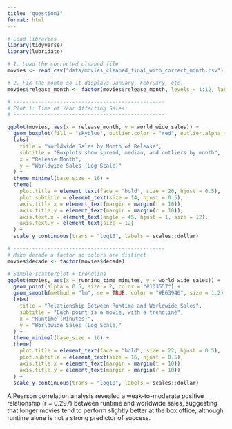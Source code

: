 ```yaml
---
title: "question1"
format: html
---
```


```r
# Load libraries
library(tidyverse)
library(lubridate)

# 1. Load the corrected cleaned file
movies <- read.csv("data/movies_cleaned_final_with_correct_month.csv")

# 2. FIX the month so it displays January, February, etc.
movies$release_month <- factor(movies$release_month, levels = 1:12, labels = month.name, ordered = TRUE)

# -------------------------------------------------
# Plot 1: Time of Year Affecting Sales
# -------------------------------------------------

ggplot(movies, aes(x = release_month, y = world_wide_sales)) +
  geom_boxplot(fill = "skyblue", outlier.color = "red", outlier.alpha = 0.5) +
  labs(
    title = "Worldwide Sales by Month of Release",
    subtitle = "Boxplots show spread, median, and outliers by month",
    x = "Release Month",
    y = "Worldwide Sales (Log Scale)"
  ) +
  theme_minimal(base_size = 16) +
  theme(
    plot.title = element_text(face = "bold", size = 20, hjust = 0.5),
    plot.subtitle = element_text(size = 14, hjust = 0.5),
    axis.title.x = element_text(margin = margin(t = 10)),
    axis.title.y = element_text(margin = margin(r = 10)),
    axis.text.x = element_text(angle = 45, hjust = 1, size = 12),
    axis.text.y = element_text(size = 12)
  ) +
  scale_y_continuous(trans = "log10", labels = scales::dollar)

# -------------------------------------------------
# Make decade a factor so colors are distinct
movies$decade <- factor(movies$decade)

# Simple scatterplot + trendline
ggplot(movies, aes(x = running_time_minutes, y = world_wide_sales)) +
  geom_point(alpha = 0.5, size = 2, color = "#1D3557") +
  geom_smooth(method = "lm", se = TRUE, color = "#E63946", size = 1.2) +
  labs(
    title = "Relationship Between Runtime and Worldwide Sales",
    subtitle = "Each point is a movie, with a trendline",
    x = "Runtime (Minutes)",
    y = "Worldwide Sales (Log Scale)"
  ) +
  theme_minimal(base_size = 16) +
  theme(
    plot.title = element_text(face = "bold", size = 22, hjust = 0.5),
    plot.subtitle = element_text(size = 16, hjust = 0.5),
    axis.title.x = element_text(margin = margin(t = 10)),
    axis.title.y = element_text(margin = margin(r = 10))
  ) +
  scale_y_continuous(trans = "log10", labels = scales::dollar)


```

A Pearson correlation analysis revealed a weak-to-moderate positive relationship (r = 0.297) between runtime and worldwide sales, suggesting that longer movies tend to perform slightly better at the box office, although runtime alone is not a strong predictor of success.

